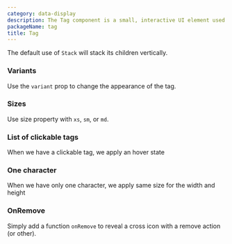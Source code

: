 ```yaml
---
category: data-display
description: The Tag component is a small, interactive UI element used to label, categorize, or filter content. It can display text or icons and often supports actions like deletion or selection. Tags enhance user experience by providing a clear and concise way to organize information, highlight key attributes, or manage items dynamically.
packageName: tag
title: Tag
---
```


The default use of `Stack` will stack its children vertically.

### Variants

Use the `variant` prop to change the appearance of the tag.

<div data-playground="variants.tsx" data-component="Tag"></div>

### Sizes

Use size property with `xs`, `sm`, or `md`.

<div data-playground="sizes.tsx" data-component="Tag"></div>

### List of clickable tags

When we have a clickable tag, we apply an hover state

<div data-playground="clickable.tsx" data-component="Tag"></div>

### One character

When we have only one character, we apply same size for the width and height

<div data-playground="one-character.tsx" data-component="Tag"></div>

### OnRemove

Simply add a function `onRemove` to reveal a cross icon with a remove action (or other).

<div data-playground="on-remove.tsx" data-component="Tag"></div>
